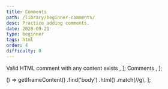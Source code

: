 ```yaml
---
title: Comments
path: /library/beginner-comments/
desc: Practice adding comments.
date: 2020-09-21
type: beginner
tags: html
order: 4
difficulty: 0
---
```



  <Text size="small" color="#FAFAFA">
    Valid HTML comment with any content exists
  </Text>,
];

  <Link size="small" href="https://www.w3schools.com/html/html_comments.asp">
    Comments
  </Link>,
];

  () =>
    getIframeContent()
      .find('body')
      .html()
      .match(/<!--.*?-->/g),
];

<Post>
  <CodeEditor
    tasks={tasksListData}
    help={helpListData}
    tabs={tabs}
    tests={tests}
    result={`Valid comment is added in the HTML tab.`}
    next="beginner-beautiful-heading"
/>


</Post>

